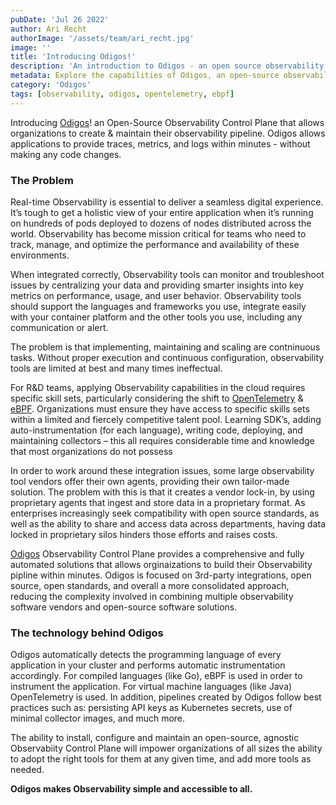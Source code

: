 ```yaml
---
pubDate: 'Jul 26 2022'
author: Ari Recht
authorImage: '/assets/team/ari_recht.jpg'
image: ''
title: 'Introducing Odigos!'
description: 'An introduction to Odigos - an open source observability control plane'
metadata: Explore the capabilities of Odigos, an open-source observability control plane that simplifies observability for organizations of all sizes.
category: 'Odigos'
tags: [observability, odigos, opentelemetry, ebpf]
---
```


Introducing [Odigos](https://github.com/odigos-io/odigos)! an Open-Source Observability Control Plane that allows organizations to create & maintain their observability pipeline.
Odigos allows applications to provide traces, metrics, and logs within minutes - without making any code changes.

### The Problem

Real-time Observability is essential to deliver a seamless digital experience. It’s tough to get a holistic view of your entire application when it’s running on hundreds of pods deployed to dozens of nodes distributed across the world. Observability has become mission critical for teams who need to track, manage, and optimize the performance and availability of these environments.

When integrated correctly, Observability tools can monitor and troubleshoot issues by centralizing your data and providing smarter insights into key metrics on performance, usage, and user behavior. Observability tools should support the languages and frameworks you use, integrate easily with your container platform and the other tools you use, including any communication or alert.

The problem is that implementing, maintaining and scaling are contninuous tasks. Without proper execution and continuous configuration, observability tools are limited at best and many times ineffectual.

For R&D teams, applying Observability capabilities in the cloud requires specific skill sets, particularly considering the shift to [OpenTelemetry](https://opentelemetry.io/) & [eBPF](https://ebpf.io/). Organizations must ensure they have access to specific skills sets within a limited and fiercely competitive talent pool. Learning SDK’s, adding auto-instrumentation (for each language), writing code, deploying, and maintaining collectors – this all requires considerable time and knowledge that most organizations do not possess

In order to work around these integration issues, some large observability tool vendors offer their own agents, providing their own tailor-made solution. The problem with this is that it creates a vendor lock-in, by using proprietary agents that ingest and store data in a proprietary format. As enterprises increasingly seek compatibility with open source standards, as well as the ability to share and access data across departments, having data locked in proprietary silos hinders those efforts and raises costs.

[Odigos](https://github.com/odigos-io/odigos) Observability Control Plane provides a comprehensive and fully automated solutions that allows orginaizations to build their Observability pipline within minutes. Odigos is focused on 3rd-party integrations, open source, open standards, and overall a more consolidated approach, reducing the complexity involved in combining multiple observability software vendors and open-source software solutions.

### The technology behind Odigos

Odigos automatically detects the programming language of every application in your cluster and performs automatic instrumentation accordingly. For compiled languages (like Go), eBPF is used in order to instrument the application. For virtual machine languages (like Java) OpenTelemetry is used. In addition, pipelines created by Odigos follow best practices such as: persisting API keys as Kubernetes secrets, use of minimal collector images, and much more.

The ability to install, configure and maintain an open-source, agnostic Observabiity Control Plane will impower organizations of all sizes the ability to adopt the right tools for them at any given time, and add more tools as needed.

**Odigos makes Observability simple and accessible to all.**
